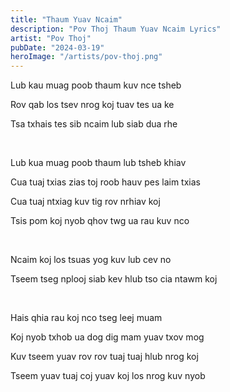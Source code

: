 ```yaml
---
title: "Thaum Yuav Ncaim"
description: "Pov Thoj Thaum Yuav Ncaim Lyrics"
artist: "Pov Thoj"
pubDate: "2024-03-19"
heroImage: "/artists/pov-thoj.png"
---
```


Lub kau muag poob thaum kuv nce tsheb

Rov qab los tsev nrog koj tuav tes ua ke

Tsa txhais tes sib ncaim lub siab dua rhe

<br />

Lub kua muag poob thaum lub tsheb khiav

Cua tuaj txias zias toj roob hauv pes laim txias

Cua tuaj ntxiag kuv tig rov nrhiav koj

Tsis pom koj nyob qhov twg ua rau kuv nco

<br />

Ncaim koj los tsuas yog kuv lub cev no

Tseem tseg nplooj siab kev hlub tso cia ntawm koj

<br />

Hais qhia rau koj nco tseg leej muam

Koj nyob txhob ua dog dig mam yuav txov mog

Kuv tseem yuav rov rov tuaj tuaj hlub nrog koj

Tseem yuav tuaj coj yuav koj los nrog kuv nyob
